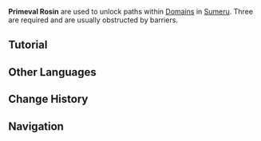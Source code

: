 {{Terminology Infobox
|image     = Primeval Rosin.png
|type      = Exploration
|region    = Sumeru
}}
'''Primeval Rosin''' are used to unlock paths within [[Domain]]s in [[Sumeru]]. Three are required and are usually obstructed by barriers.

==Tutorial==
{{Transclude|Tutorial/Primeval Rosin in Domains...}}

==Other Languages==
{{Other Languages
|en      = Primeval Rosin
|zhs     = 原始松脂
|zhs_rm  = Yuánshǐ Sōngzhī
|zht     = 原始松脂
|zht_rm  = Yuánshǐ Sōngzhī
|zh_tl   = Primeval Pine Resin
|ja      = 原始松脂
|ja_rm   = Genshi Matsuyani
|ja_tl   = Primeval Pine Resin
|ko      = {{tt|원시|原始}} {{tt|송진|松津}}
|ko_rm   = Wonsi Songjin
|ko_tl   = Primeval Pine Resin
|es      = Resina primigenia
|es_tl   = Primal Resin
|fr      = Résine primordiale
|fr_tl   = Primordial Resin
|ru      = Первобытный янтарь
|ru_tl   = Primeval Amber
|th      = Primeval Rosin
|vi      = Nhựa Thông Nguyên Thủy
|vi_tl   = 
|de      = Urbernstein
|de_tl   = Primal Amber
|id      = Primeval Rosin
|pt      = Resina Primordial
|pt_tl   = 
|tr      = 
|tr_tl   = 
|it      = 
|it_tl   = 
}}

==Change History==
{{Change History|3.0}}

==Navigation==
{{Exploration Navbox|Sumeru}}